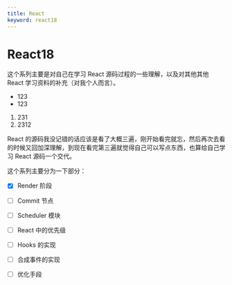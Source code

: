```yaml
---
title: React
keyword: react18
---
```


# React18

这个系列主要是对自己在学习 React 源码过程的一些理解，以及对其他其他 React 学习资料的补充（对我个人而言）。

- 123
- 123

1. 231
2. 2312

React 的源码我没记错的话应该是看了大概三遍，刚开始看完就忘，然后再次去看的时候又回加深理解，到现在看完第三遍就觉得自己可以写点东西，也算给自己学习 React 源码一个交代。

这个系列主要分为一下部分：

- [x] Render 阶段

- [ ] Commit 节点

- [ ] Scheduler 模块

- [ ] React 中的优先级

- [ ] Hooks 的实现

- [ ] 合成事件的实现

- [ ] 优化手段
